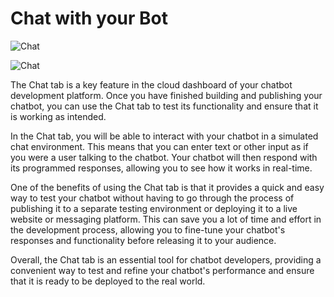 # Chat with your Bot

![Chat](/docs/admin-chat-cover.png)

![Chat](/docs/chatbot_chat.png)

The Chat tab is a key feature in the cloud dashboard of your chatbot development platform. Once you have finished building and publishing your chatbot, you can use the Chat tab to test its functionality and ensure that it is working as intended.

In the Chat tab, you will be able to interact with your chatbot in a simulated chat environment. This means that you can enter text or other input as if you were a user talking to the chatbot. Your chatbot will then respond with its programmed responses, allowing you to see how it works in real-time.

One of the benefits of using the Chat tab is that it provides a quick and easy way to test your chatbot without having to go through the process of publishing it to a separate testing environment or deploying it to a live website or messaging platform. This can save you a lot of time and effort in the development process, allowing you to fine-tune your chatbot's responses and functionality before releasing it to your audience.

Overall, the Chat tab is an essential tool for chatbot developers, providing a convenient way to test and refine your chatbot's performance and ensure that it is ready to be deployed to the real world.
